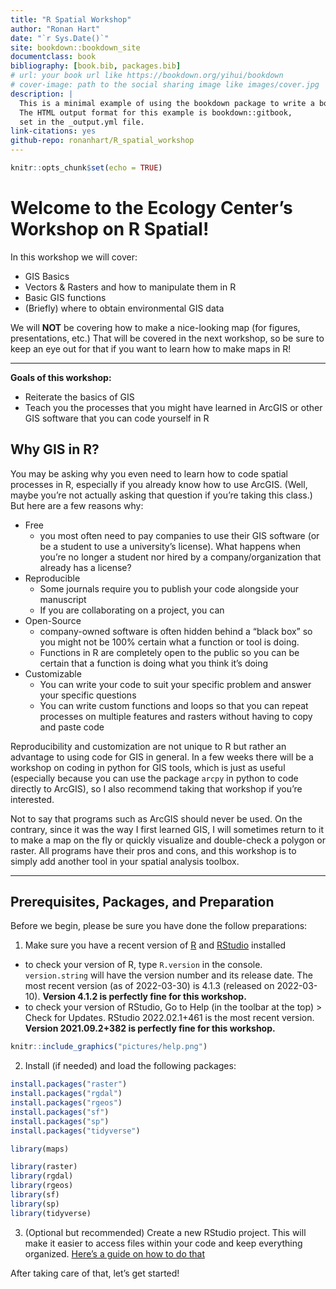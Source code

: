 ```yaml
--- 
title: "R Spatial Workshop"
author: "Ronan Hart"
date: "`r Sys.Date()`"
site: bookdown::bookdown_site
documentclass: book
bibliography: [book.bib, packages.bib]
# url: your book url like https://bookdown.org/yihui/bookdown
# cover-image: path to the social sharing image like images/cover.jpg
description: |
  This is a minimal example of using the bookdown package to write a book.
  The HTML output format for this example is bookdown::gitbook,
  set in the _output.yml file.
link-citations: yes
github-repo: ronanhart/R_spatial_workshop
---
```


```r
knitr::opts_chunk$set(echo = TRUE)
```

<style>
p.caption {
  font-size: 0.7em;
}
</style>

# Welcome to the Ecology Center's Workshop on R Spatial! 

In this workshop we will cover: 

* GIS Basics
* Vectors & Rasters and how to manipulate them in R
* Basic GIS functions
* (Briefly) where to obtain environmental GIS data

We will **NOT** be covering how to make a nice-looking map (for figures, presentations, etc.) That will be covered in the next workshop, so be sure to keep an eye out for that if you want to learn how to make maps in R!

---------------------------------------------------------------------------------

**Goals of this workshop:**

* Reiterate the basics of GIS
* Teach you the processes that you might have learned in ArcGIS or other GIS software that you can code yourself in R

## Why GIS in R? {-}

You may be asking why you even need to learn how to code spatial processes in R, especially if you already know how to use ArcGIS. (Well, maybe you're not actually asking that question if you’re taking this class.) But here are a few reasons why:

* Free
  + you most often need to pay companies to use their GIS software (or be a           student to use a university's license). What happens when you're no longer a      student nor hired by a company/organization that already has a license?
* Reproducible
  + Some journals require you to publish your code alongside your manuscript
  + If you are collaborating on a project, you can 
* Open-Source
  + company-owned software is often hidden behind a "black box" so you might not be 100% certain what a function or tool is doing. 
  + Functions in R are completely open to the public so you can be certain that a function is doing what you think it's doing
* Customizable
  + You can write your code to suit your specific problem and answer your specific questions 
  + You can write custom functions and loops so that you can repeat processes on multiple features and rasters without having to copy and paste code 

Reproducibility and customization are not unique to R but rather an advantage to using code for GIS in general. In a few weeks there will be a workshop on coding in python for GIS tools, which is just as useful (especially because you can use the package `arcpy` in python to code directly to ArcGIS), so I also recommend taking that workshop if you’re interested.

Not to say that programs such as ArcGIS should never be used. On the contrary, since it was the way I first learned GIS, I will sometimes return to it to make a map on the fly or quickly visualize and double-check a polygon or raster. All programs have their pros and cons, and this workshop is to simply add another tool in your spatial analysis toolbox. 

---------------------------------------------------------------------------------

## Prerequisites, Packages, and Preparation {-}

Before we begin, please be sure you have done the follow preparations:

1. Make sure you have a recent version of [R](https://cran.r-project.org/) and [RStudio](https://www.rstudio.com/) installed
  + to check your version of R, type `R.version` in the console. `version.string` will have the version number and its release date. The most recent version (as of 2022-03-30) is 4.1.3 (released on 2022-03-10). **Version 4.1.2 is perfectly fine for this workshop.**
  + to check your version of RStudio, Go to Help (in the toolbar at the top) > Check for Updates. RStudio 2022.02.1+461 is the most recent version. **Version 2021.09.2+382 is perfectly fine for this workshop.**
  
```r
knitr::include_graphics("pictures/help.png")
```

2. Install (if needed) and load the following packages:

```r
install.packages("raster")
install.packages("rgdal")
install.packages("rgeos")
install.packages("sf")
install.packages("sp")
install.packages("tidyverse")
```

```r
library(maps)
```

```r
library(raster)
library(rgdal)
library(rgeos)
library(sf)
library(sp)
library(tidyverse)
```

3. (Optional but recommended) Create a new RStudio project. This will make it easier to access files within your code and keep everything organized. [Here's a guide on how to do that](https://support.rstudio.com/hc/en-us/articles/200526207-Using-RStudio-Projects)

After taking care of that, let's get started!
